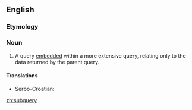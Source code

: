 ==English==

===Etymology===
{{prefix|sub|query|lang=en}}

===Noun===
{{en-noun|subqueries}}

# {{context|databases|lang=en}} A query [[embed]]ded within a more extensive query, relating only to the data returned by the parent query.

====Translations====
{{trans-top|embedded query}}
* Serbo-Croatian: {{t|sh|podupit|m}}
{{trans-mid}}
{{trans-bottom}}

[[zh:subquery]]
